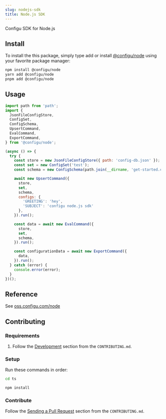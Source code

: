 ```yaml
---
slug: nodejs-sdk
title: Node.js SDK
---
```


Configu SDK for Node.js

## Install

To install the this package, simply type add or install [@configu/node](https://www.npmjs.com/package/@configu/node) using your favorite package manager:

```bash
npm install @configu/node
yarn add @configu/node
pnpm add @configu/node
```

## Usage

```js
import path from 'path';
import {
  JsonFileConfigStore,
  ConfigSet,
  ConfigSchema,
  UpsertCommand,
  EvalCommand,
  ExportCommand,
} from '@configu/node';

(async () => {
  try {
    const store = new JsonFileConfigStore({ path: 'config-db.json' });
    const set = new ConfigSet('test');
    const schema = new ConfigSchema(path.join(__dirname, 'get-started.cfgu.json'));

    await new UpsertCommand({
      store,
      set,
      schema,
      configs: {
        'GREETING': 'hey',
        'SUBJECT': 'configu node.js sdk'
      },
    }).run();

    const data = await new EvalCommand({
      store,
      set,
      schema,
    }).run();

    const configurationData = await new ExportCommand({
      data,
    }).run();
  } catch (error) {
    console.error(error);
  }
})();
```


## Reference

See [oss.configu.com/node](https://oss.configu.com/ts/modules/_configu_node.html)

## Contributing

### Requirements

1. Follow the [Development](https://github.com/configu/configu/blob/main/CONTRIBUTING.md#development) section from the `CONTRIBUTING.md`.

### Setup

Run these commands in order:

```bash
cd ts
```

```bash
npm install
```

### Contribute

Follow the [Sending a Pull Request](https://github.com/configu/configu/blob/main/CONTRIBUTING.md#sending-a-pull-request) section from the `CONTRIBUTING.md`.

